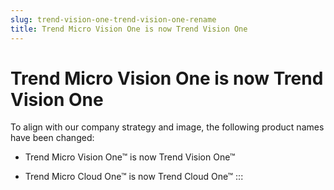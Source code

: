 ```yaml
---
slug: trend-vision-one-trend-vision-one-rename
title: Trend Micro Vision One is now Trend Vision One
---
```

# Trend Micro Vision One is now Trend Vision One

To align with our company strategy and image, the following product names have been changed:

- Trend Micro Vision One™ is now Trend Vision One™

- Trend Micro Cloud One™ is now Trend Cloud One™
:::
